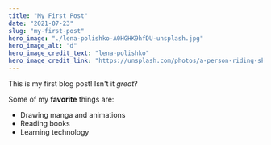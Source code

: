 ```yaml
---
title: "My First Post"
date: "2021-07-23"
slug: "my-first-post"
hero_image: "./lena-polishko-A0HGHK9hfDU-unsplash.jpg"
hero_image_alt: "d"
hero_image_credit_text: "lena-polishko"
hero_image_credit_link: "https://unsplash.com/photos/a-person-riding-skis-on-a-snowy-surface-A0HGHK9hfDU"
---
```


This is my first blog post! Isn't it _great_?

Some of my **favorite** things are:

- Drawing manga and animations
- Reading books
- Learning technology
